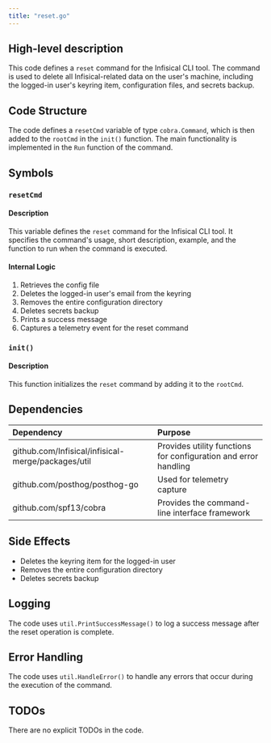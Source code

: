 ```yaml
---
title: "reset.go"
---
```


## High-level description
This code defines a `reset` command for the Infisical CLI tool. The command is used to delete all Infisical-related data on the user's machine, including the logged-in user's keyring item, configuration files, and secrets backup.

## Code Structure
The code defines a `resetCmd` variable of type `cobra.Command`, which is then added to the `rootCmd` in the `init()` function. The main functionality is implemented in the `Run` function of the command.

## Symbols

### `resetCmd`
#### Description
This variable defines the `reset` command for the Infisical CLI tool. It specifies the command's usage, short description, example, and the function to run when the command is executed.

#### Internal Logic
1. Retrieves the config file
2. Deletes the logged-in user's email from the keyring
3. Removes the entire configuration directory
4. Deletes secrets backup
5. Prints a success message
6. Captures a telemetry event for the reset command

### `init()`
#### Description
This function initializes the `reset` command by adding it to the `rootCmd`.

## Dependencies
| Dependency | Purpose |
|:-----------|:--------|
| github.com/Infisical/infisical-merge/packages/util | Provides utility functions for configuration and error handling |
| github.com/posthog/posthog-go | Used for telemetry capture |
| github.com/spf13/cobra | Provides the command-line interface framework |

## Side Effects
- Deletes the keyring item for the logged-in user
- Removes the entire configuration directory
- Deletes secrets backup

## Logging
The code uses `util.PrintSuccessMessage()` to log a success message after the reset operation is complete.

## Error Handling
The code uses `util.HandleError()` to handle any errors that occur during the execution of the command.

## TODOs
There are no explicit TODOs in the code.